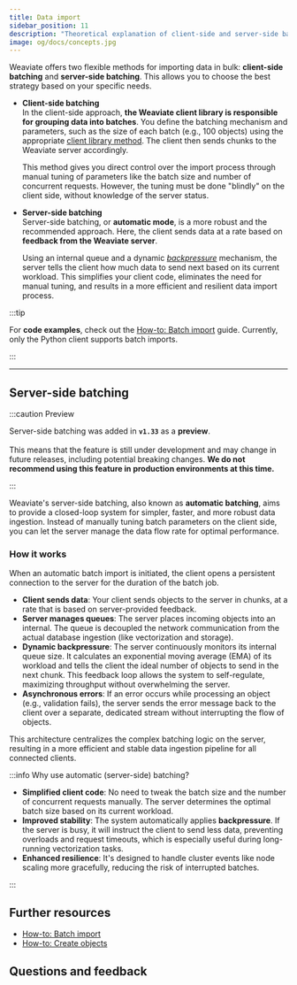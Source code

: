 ```yaml
---
title: Data import
sidebar_position: 11
description: "Theoretical explanation of client-side and server-side batch imports."
image: og/docs/concepts.jpg
---
```


Weaviate offers two flexible methods for importing data in bulk: **client-side batching** and **server-side batching**. This allows you to choose the best strategy based on your specific needs.

- **Client-side batching** <br/>
  In the client-side approach, **the Weaviate client library is responsible for grouping data into batches**. You define the batching mechanism and parameters, such as the size of each batch (e.g., 100 objects) using the appropriate [client library method](../manage-objects/import.mdx). The client then sends chunks to the Weaviate server accordingly.

  This method gives you direct control over the import process through manual tuning of parameters like the batch size and number of concurrent requests. However, the tuning must be done "blindly" on the client side, without knowledge of the server status.

- **Server-side batching** <br/>
  Server-side batching, or **automatic mode**, is a more robust and the recommended approach. Here, the client sends data at a rate based on **feedback from the Weaviate server**.

  Using an internal queue and a dynamic _[backpressure](https://en.wikipedia.org/wiki/Backpressure_routing)_ mechanism, the server tells the client how much data to send next based on its current workload. This simplifies your client code, eliminates the need for manual tuning, and results in a more efficient and resilient data import process.

:::tip

For **code examples**, check out the [How-to: Batch import](../manage-objects/import.mdx) guide. Currently, only the Python client supports batch imports.

:::

---

## Server-side batching

:::caution Preview

Server-side batching was added in **`v1.33`** as a **preview**.<br/><br/>
This means that the feature is still under development and may change in future releases, including potential breaking changes.
**We do not recommend using this feature in production environments at this time.**

:::

Weaviate's server-side batching, also known as **automatic batching**, aims to provide a closed-loop system for simpler, faster, and more robust data ingestion. Instead of manually tuning batch parameters on the client side, you can let the server manage the data flow rate for optimal performance.

<!-- TODO[g-despot]: remove when feature is GA -->
<!--This mode is a drop-in replacement for `fixed_size` or `dynamic` batching and is the recommended method for importing data.-->
### How it works

When an automatic batch import is initiated, the client opens a persistent connection to the server for the duration of the batch job.

- **Client sends data**: Your client sends objects to the server in chunks, at a rate that is based on server-provided feedback.
- **Server manages queues**: The server places incoming objects into an internal. The queue is decoupled the network communication from the actual database ingestion (like vectorization and storage).
- **Dynamic backpressure**: The server continuously monitors its internal queue size. It calculates an exponential moving average (EMA) of its workload and tells the client the ideal number of objects to send in the next chunk. This feedback loop allows the system to self-regulate, maximizing throughput without overwhelming the server.
- **Asynchronous errors**: If an error occurs while processing an object (e.g., validation fails), the server sends the error message back to the client over a separate, dedicated stream without interrupting the flow of objects.

This architecture centralizes the complex batching logic on the server, resulting in a more efficient and stable data ingestion pipeline for all connected clients.

:::info Why use automatic (server-side) batching?

- **Simplified client code**: No need to tweak the batch size and the number of concurrent requests manually. The server determines the optimal batch size based on its current workload.
- **Improved stability**: The system automatically applies **backpressure**. If the server is busy, it will instruct the client to send less data, preventing overloads and request timeouts, which is especially useful during long-running vectorization tasks.
- **Enhanced resilience**: It's designed to handle cluster events like node scaling more gracefully, reducing the risk of interrupted batches.

:::

## Further resources

- [How-to: Batch import](../manage-objects/import.mdx)
- [How-to: Create objects](../manage-objects/create.mdx)

## Questions and feedback


<DocsFeedback />
